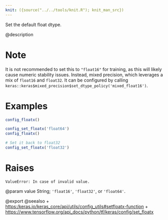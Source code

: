 ```yaml
---
knit: ({source("../../tools/knit.R"); knit_man_src})
---
```

Set the default float dtype.

@description

# Note
It is not recommended to set this to `"float16"` for training,
as this will likely cause numeric stability issues.
Instead, mixed precision, which leverages
a mix of `float16` and `float32`. It can be configured by calling
`keras::keras$mixed_precision$set_dtype_policy('mixed_float16')`.

# Examples
```r
config_floatx()
```

```r
config_set_floatx('float64')
config_floatx()
```

```r
# Set it back to float32
config_set_floatx('float32')
```

# Raises
    ValueError: In case of invalid value.

@param value String; `'float16'`, `'float32'`, or `'float64'`.

@export
@seealso
+ <https:/keras.io/keras_core/api/utils/config_utils#setfloatx-function>
+ <https://www.tensorflow.org/api_docs/python/tf/keras/config/set_floatx>
